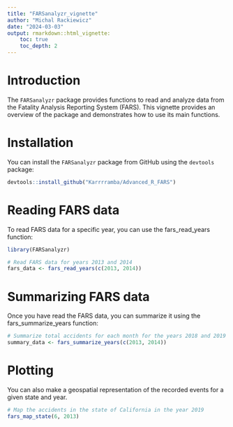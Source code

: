 ```yaml
---
title: "FARSanalyzr_vignette"
author: "Michal Rackiewicz"
date: "2024-03-03"
output: rmarkdown::html_vignette:
    toc: true
    toc_depth: 2
---
```


# Introduction

The `FARSanalyzr` package provides functions to read and analyze data from the Fatality Analysis Reporting System (FARS). This vignette provides an overview of the package and demonstrates how to use its main functions.

# Installation

You can install the `FARSanalyzr` package from GitHub using the `devtools` package:

```r
devtools::install_github("Karrrramba/Advanced_R_FARS")
```

# Reading FARS data
To read FARS data for a specific year, you can use the fars_read_years function:
```r
library(FARSanalyzr)

# Read FARS data for years 2013 and 2014
fars_data <- fars_read_years(c(2013, 2014))
```

# Summarizing FARS data
Once you have read the FARS data, you can summarize it using the fars_summarize_years function:
```r
# Summarize total accidents for each month for the years 2018 and 2019
summary_data <- fars_summarize_years(c(2013, 2014))
```

# Plotting 
You can also make a geospatial representation of the recorded events for a given 
state and year.
```r
# Map the accidents in the state of California in the year 2019
fars_map_state(6, 2013)
```

